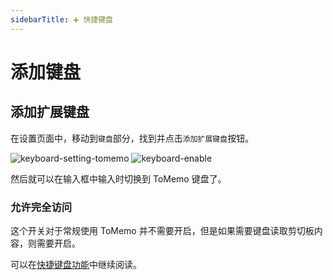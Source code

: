 ```yaml
---
sidebarTitle: ➕ 快捷键盘
---
```



# 添加键盘

## 添加扩展键盘

在设置页面中，移动到`键盘`部分，找到并点击`添加扩展键盘`按钮。


<Image src="/images/keyboard/keyboard-setting-tomemo.webp" alt="keyboard-setting-tomemo" width={300} height={300}/>

<Image src="/images/keyboard/keyboard-enable.webp" alt="keyboard-enable"  width={300} height={300}/>

然后就可以在输入框中输入时切换到 ToMemo 键盘了。

### 允许完全访问

这个开关对于常规使用 ToMemo 并不需要开启，但是如果需要键盘读取剪切板内容，则需要开启。

可以在[快捷键盘功能](/docs/keyboard-usage)中继续阅读。
